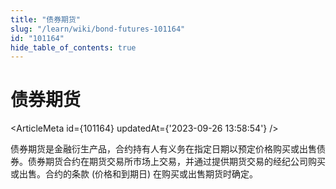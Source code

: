 ```yaml
---
title: "债券期货"
slug: "/learn/wiki/bond-futures-101164"
id: "101164"
hide_table_of_contents: true
---
```



# 债券期货

<ArticleMeta id={101164} updatedAt={'2023-09-26 13:58:54'} />
<div className='border-solid border-b border-t-0 my-4 border-[var(--ifm-color-gray-300)]' />

债券期货是金融衍生产品，合约持有人有义务在指定日期以预定价格购买或出售债券。债券期货合约在期货交易所市场上交易，并通过提供期货交易的经纪公司购买或出售。合约的条款 (价格和到期日) 在购买或出售期货时确定。
